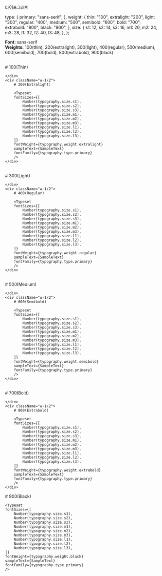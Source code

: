 
<Meta title="Foundations/Typography" />

<Title>Typography</Title>
<Subtitle>타이포그래피</Subtitle>

  type: {
    primary: "sans-serif",
  },
  weight: {
    thin: "100",
    extralight: "200",
    light: "300",
    regular: "400",
    medium: "500",
    semibold: "600",
    bold: "700",
    extrabold: "800",
    black: "900",
  },
  size: {
    s1: 12,
    s2: 14,
    s3: 16,
    m1: 20,
    m2: 24,
    m3: 28,
    l1: 32,
    l2: 40,
    l3: 48,
  },
};


**Font:** sans-serif\
**Weights:** 100(thin), 200(extralight), 300(light), 400(regular), 500(medium), 600(semibold), 700(bold), 800(extrabold), 900(black)

<br />

<div className="flex gap-6">
    <div className="w-1/2">
    	# 100(Thin)
    	<Typeset
    	fontSizes={[
    		Number(typography.size.s1),
    		Number(typography.size.s2),
    		Number(typography.size.s3),
    		Number(typography.size.m1),
    		Number(typography.size.m2),
    		Number(typography.size.m3),
    		Number(typography.size.l1),
    		Number(typography.size.l2),
    		Number(typography.size.l3),
    	]}
    	fontWeight={typography.weight.thin}
    	sampleText={SampleText}
    	fontFamily={typography.type.primary}
    	/>

    </div>
    <div className="w-1/2">
    	# 200(Extralight)

    	<Typeset
    	fontSizes={[
    		Number(typography.size.s1),
    		Number(typography.size.s2),
    		Number(typography.size.s3),
    		Number(typography.size.m1),
    		Number(typography.size.m2),
    		Number(typography.size.m3),
    		Number(typography.size.l1),
    		Number(typography.size.l2),
    		Number(typography.size.l3),
    	]}
    	fontWeight={typography.weight.extralight}
    	sampleText={SampleText}
    	fontFamily={typography.type.primary}
    	/>
    </div>

</div>

<br />

<div className="flex gap-6">
    <div className="w-1/2">
    	# 300(Light)
    	<Typeset
    	fontSizes={[
    		Number(typography.size.s1),
    		Number(typography.size.s2),
    		Number(typography.size.s3),
    		Number(typography.size.m1),
    		Number(typography.size.m2),
    		Number(typography.size.m3),
    		Number(typography.size.l1),
    		Number(typography.size.l2),
    		Number(typography.size.l3),
    	]}
    	fontWeight={typography.weight.light}
    	sampleText={SampleText}
    	fontFamily={typography.type.primary}
    	/>

    </div>
    <div className="w-1/2">
    	# 400(Regular)

    	<Typeset
    	fontSizes={[
    		Number(typography.size.s1),
    		Number(typography.size.s2),
    		Number(typography.size.s3),
    		Number(typography.size.m1),
    		Number(typography.size.m2),
    		Number(typography.size.m3),
    		Number(typography.size.l1),
    		Number(typography.size.l2),
    		Number(typography.size.l3),
    	]}
    	fontWeight={typography.weight.regular}
    	sampleText={SampleText}
    	fontFamily={typography.type.primary}
    	/>
    </div>

</div>

<br />

<div className="flex gap-6">
    <div className="w-1/2">
    	# 500(Medium)
    	<Typeset
    	fontSizes={[
    		Number(typography.size.s1),
    		Number(typography.size.s2),
    		Number(typography.size.s3),
    		Number(typography.size.m1),
    		Number(typography.size.m2),
    		Number(typography.size.m3),
    		Number(typography.size.l1),
    		Number(typography.size.l2),
    		Number(typography.size.l3),
    	]}
    	fontWeight={typography.weight.medium}
    	sampleText={SampleText}
    	fontFamily={typography.type.primary}
    	/>

    </div>
    <div className="w-1/2">
    	# 600(Semibold)

    	<Typeset
    	fontSizes={[
    		Number(typography.size.s1),
    		Number(typography.size.s2),
    		Number(typography.size.s3),
    		Number(typography.size.m1),
    		Number(typography.size.m2),
    		Number(typography.size.m3),
    		Number(typography.size.l1),
    		Number(typography.size.l2),
    		Number(typography.size.l3),
    	]}
    	fontWeight={typography.weight.semibold}
    	sampleText={SampleText}
    	fontFamily={typography.type.primary}
    	/>
    </div>

</div>
<br />

<div className="flex gap-6">
    <div className="w-1/2">
    	# 700(Bold)
    	<Typeset
    	fontSizes={[
    		Number(typography.size.s1),
    		Number(typography.size.s2),
    		Number(typography.size.s3),
    		Number(typography.size.m1),
    		Number(typography.size.m2),
    		Number(typography.size.m3),
    		Number(typography.size.l1),
    		Number(typography.size.l2),
    		Number(typography.size.l3),
    	]}
    	fontWeight={typography.weight.bold}
    	sampleText={SampleText}
    	fontFamily={typography.type.primary}
    	/>

    </div>
    <div className="w-1/2">
    	# 800(Extrabold)

    	<Typeset
    	fontSizes={[
    		Number(typography.size.s1),
    		Number(typography.size.s2),
    		Number(typography.size.s3),
    		Number(typography.size.m1),
    		Number(typography.size.m2),
    		Number(typography.size.m3),
    		Number(typography.size.l1),
    		Number(typography.size.l2),
    		Number(typography.size.l3),
    	]}
    	fontWeight={typography.weight.extrabold}
    	sampleText={SampleText}
    	fontFamily={typography.type.primary}
    	/>
    </div>

</div>

<div className="w-1/2">
	# 900(Black)

    <Typeset
    fontSizes={[
    	Number(typography.size.s1),
    	Number(typography.size.s2),
    	Number(typography.size.s3),
    	Number(typography.size.m1),
    	Number(typography.size.m2),
    	Number(typography.size.m3),
    	Number(typography.size.l1),
    	Number(typography.size.l2),
    	Number(typography.size.l3),
    ]}
    fontWeight={typography.weight.black}
    sampleText={SampleText}
    fontFamily={typography.type.primary}
    />

</div>
